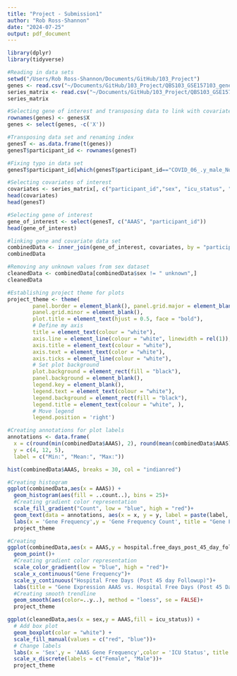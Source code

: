 ```yaml
---
title: "Project - Submission1"
author: "Rob Ross-Shannon"
date: "2024-07-25"
output: pdf_document
---
```


```r
library(dplyr)
library(tidyverse)

#Reading in data sets
setwd("/Users/Rob Ross-Shannon/Documents/GitHub/103_Project")
genes <- read.csv("~/Documents/GitHub/103_Project/QBS103_GSE157103_genes.csv")
series_matrix <- read.csv("~/Documents/GitHub/103_Project/QBS103_GSE157103_series_matrix.csv")
series_matrix

#Selecting gene of interest and transposing data to link with covariates
rownames(genes) <- genes$X
genes <- select(genes, -c('X'))

#Transposing data set and renaming index
genesT <- as.data.frame(t(genes))
genesT$participant_id <- rownames(genesT)

#Fixing typo in data set
genesT$participant_id[which(genesT$participant_id=="COVID_06_.y_male_NonICU")] <- "COVID_06_:y_male_NonICU"

#Selecting covariates of interest
covariates <- series_matrix[, c("participant_id","sex", "icu_status", "hospital.free_days_post_45_day_followup")]
head(covariates)
head(genesT)

#Selecting gene of interest
gene_of_interest <- select(genesT, c("AAAS", "participant_id"))
head(gene_of_interest)

#linking gene and covariate data set
combinedData <- inner_join(gene_of_interest, covariates, by = "participant_id")
combinedData

#Removing any unknown values from sex dataset
cleanedData <- combinedData[combinedData$sex != " unknown",]
cleanedData
```


```r
#Establishing project theme for plots
project_theme <- theme(
        panel.border = element_blank(), panel.grid.major = element_blank(),
        panel.grid.minor = element_blank(), 
        plot.title = element_text(hjust = 0.5, face = "bold"),
        # Define my axis
        title = element_text(colour = "white"),
        axis.line = element_line(colour = "white", linewidth = rel(1)),
        axis.title = element_text(colour = "white"),
        axis.text = element_text(color = "white"),
        axis.ticks = element_line(colour = "white"),
        # Set plot background
        plot.background = element_rect(fill = "black"),
        panel.background = element_blank(),
        legend.key = element_blank(),
        legend.text = element_text(colour = "white"),
        legend.background = element_rect(fill = "black"),
        legend.title = element_text(colour = "white", ),
        # Move legend
        legend.position = 'right')
```


```r
#Creating annotations for plot labels
annotations <- data.frame(
  x = c(round(min(combinedData$AAAS), 2), round(mean(combinedData$AAAS), 2), round(max(combinedData$AAAS), 2)),
  y = c(4, 12, 5),
  label = c("Min:", "Mean:", "Max:"))

hist(combinedData$AAAS, breaks = 30, col = "indianred")

#Creating histogram
ggplot(combinedData,aes(x = AAAS)) + 
  geom_histogram(aes(fill = ..count..), bins = 25)+
  #Creating gradient color representation
  scale_fill_gradient("Count", low = "blue", high = "red")+
  geom_text(data = annotations, aes(x = x, y = y, label = paste(label, x)), size = 3, fontface = "bold", color = "white")+
  labs(x = 'Gene Frequency',y = 'Gene Frequency Count', title = "Gene Frequency Histogram")+
  project_theme
```

```r
#Creating
ggplot(combinedData,aes(x = AAAS,y = hospital.free_days_post_45_day_followup, colour = AAAS)) +
  geom_point()+
  #Creating gradient color representation
  scale_color_gradient(low = "blue", high = "red")+
  scale_x_continuous("Gene Frequency")+
  scale_y_continuous("Hospital Free Days (Post 45 day Followup)")+
  labs(title = "Gene Expression AAAS vs. Hospital Free Days (Post 45 Day Followup)")+
  #Creating smooth trendline
  geom_smooth(aes(color=..y..), method = "loess", se = FALSE)+
  project_theme
```

```r

ggplot(cleanedData,aes(x = sex,y = AAAS,fill = icu_status)) +
  # Add box plot
  geom_boxplot(color = "white") +
  scale_fill_manual(values = c("red", "blue"))+
  # Change labels
  labs(x = 'Sex',y = 'AAAS Gene Frequency',color = 'ICU Status', title = "Gene Frequency by Age and ICU Status")+
  scale_x_discrete(labels = c("Female", "Male"))+
  project_theme
```

